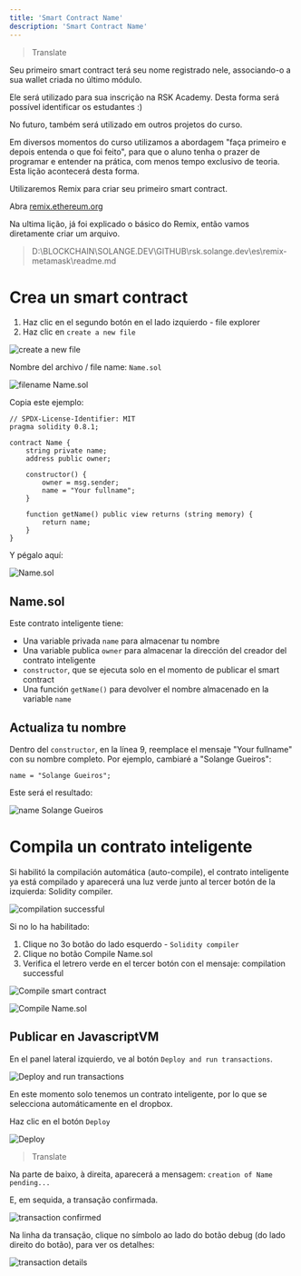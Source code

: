 ---
title: 'Smart Contract Name'
description: 'Smart Contract Name'
---

> Translate

Seu primeiro smart contract terá seu nome registrado nele, 
associando-o a sua wallet criada no último módulo.

Ele será utilizado para sua inscrição na RSK Academy.
Desta forma será possível identificar os estudantes :)

No futuro, também será utilizado em outros projetos do curso.

Em diversos momentos do curso utilizamos a abordagem "faça primeiro e depois entenda o que foi feito", 
para que o aluno tenha o prazer de programar e entender na prática, com menos tempo exclusivo de teoria.
Esta lição acontecerá desta forma.

Utilizaremos Remix para criar seu primeiro smart contract.

Abra [remix.ethereum.org](http://remix.ethereum.org/)

Na ultima lição, já foi explicado o básico do Remix, então vamos diretamente criar um arquivo.

> D:\BLOCKCHAIN\SOLANGE.DEV\GITHUB\rsk.solange.dev\es\remix-metamask\readme.md

# Crea un smart contract

1. Haz clic en el segundo botón en el lado izquierdo - file explorer 
2. Haz clic en `create a new file`

![create a new file](/img/courses/dev/02/smart-contract-name/image-01.png)

Nombre del archivo / file name: `Name.sol`

![filename Name.sol](/img/courses/dev/02/smart-contract-name/image-02.png)

Copia este ejemplo:

```solidity
// SPDX-License-Identifier: MIT
pragma solidity 0.8.1;

contract Name {
    string private name;
    address public owner;

    constructor() {
        owner = msg.sender;
        name = "Your fullname";
    }

    function getName() public view returns (string memory) {
        return name;
    }
}
```

Y pégalo aquí:

![Name.sol](/img/courses/dev/02/smart-contract-name/image-03.png)

## Name.sol

Este contrato inteligente tiene:

* Una variable privada `name` para almacenar tu nombre
* Una variable publica `owner` para almacenar la dirección del creador del contrato inteligente
* `constructor`, que se ejecuta solo en el momento de publicar el smart contract
* Una función `getName()` para devolver el nombre almacenado en la variable `name`

## Actualiza tu nombre

Dentro del `constructor`, en la línea 9, reemplace el mensaje "Your fullname" con su nombre completo.
Por ejemplo, cambiaré a "Solange Gueiros":

```solidity
name = "Solange Gueiros";
```

Este será el resultado:

![name Solange Gueiros](/img/courses/dev/02/smart-contract-name/image-04.png)

# Compila un contrato inteligente

Si habilitó la compilación automática (auto-compile), el contrato inteligente ya está compilado y aparecerá una luz verde junto al tercer botón de la izquierda: Solidity compiler.

![compilation successful](/img/courses/dev/02/smart-contract-name/image-06.png)

Si no lo ha habilitado:

1. Clique no 3o botão do lado esquerdo - `Solidity compiler`
2. Clique no botão Compile Name.sol
3. Verifica el letrero verde en el tercer botón con el mensaje: compilation successful

![Compile smart contract](/img/courses/dev/02/smart-contract-name/image-05.png)

![Compile Name.sol](/img/courses/dev/02/smart-contract-name/image-07.png)

## Publicar en JavascriptVM

En el panel lateral izquierdo, ve al botón `Deploy and run transactions`.

![Deploy and run transactions](/img/courses/dev/02/smart-contract-name/image-08.png)

En este momento solo tenemos un contrato inteligente, 
por lo que se selecciona automáticamente en el dropbox.

Haz clic en el botón `Deploy`

![Deploy](/img/courses/dev/02/smart-contract-name/image-09.png)



> Translate

Na parte de baixo, à direita, aparecerá a mensagem: `creation of Name pending...`

E, em sequida, a transação confirmada.

![transaction confirmed](/img/courses/dev/02/smart-contract-name/image-10.png)

Na linha da transação, clique no símbolo ao lado do botão debug (do lado direito do botão), para ver os detalhes:

![transaction details](/img/courses/dev/02/smart-contract-name/image-11.png)


